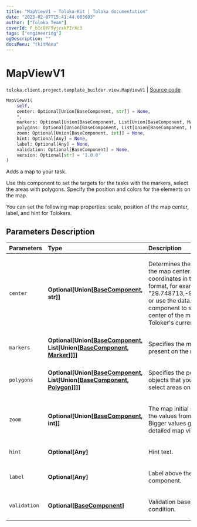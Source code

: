 ```yaml
---
title: "MapViewV1 — Toloka-Kit | Toloka documentation"
date: "2023-02-07T15:41:44.083093"
author: ["Toloka Team"]
coverId: F_bIcOYF9yjrxkPZrXc3
tags: ["engineering"]
ogDescription: ""
docsMenu: "tkitMenu"
---
```


# MapViewV1
`toloka.client.project.template_builder.view.MapViewV1` | [Source code](https://github.com/Toloka/toloka-kit/blob/v1.1.3/src/client/project/template_builder/view.py#L429)

```python
MapViewV1(
    self,
    center: Optional[Union[BaseComponent, str]] = None,
    *,
    markers: Optional[Union[BaseComponent, List[Union[BaseComponent, Marker]]]] = None,
    polygons: Optional[Union[BaseComponent, List[Union[BaseComponent, Polygon]]]] = None,
    zoom: Optional[Union[BaseComponent, int]] = None,
    hint: Optional[Any] = None,
    label: Optional[Any] = None,
    validation: Optional[BaseComponent] = None,
    version: Optional[str] = '1.0.0'
)
```

Adds a map to your task.

Use this component to set the targets for the tasks with the markers, select the areas with polygons.
Specify the position and colors for the elements on the map.

You can set the following map properties: scale, position of the map center, label, and hint for Tolokers.

## Parameters Description

| Parameters | Type | Description |
| :----------| :----| :-----------|
`center`|**Optional\[Union\[[BaseComponent](/docs/toloka-kit/reference/toloka.client.project.template_builder.base.BaseComponent), str\]\]**|<p>Determines the position of the map center. Specify the coordinates in the string format, for example, &quot;29.748713,-95.404287&quot;, or use the data.location component to set the center of the map to the Toloker&#x27;s current position.</p>
`markers`|**Optional\[Union\[[BaseComponent](/docs/toloka-kit/reference/toloka.client.project.template_builder.base.BaseComponent), List\[Union\[[BaseComponent](/docs/toloka-kit/reference/toloka.client.project.template_builder.base.BaseComponent), [Marker](/docs/toloka-kit/reference/toloka.client.project.template_builder.view.MapViewV1.Marker)\]\]\]\]**|<p>Specifies the markers present on the map.</p>
`polygons`|**Optional\[Union\[[BaseComponent](/docs/toloka-kit/reference/toloka.client.project.template_builder.base.BaseComponent), List\[Union\[[BaseComponent](/docs/toloka-kit/reference/toloka.client.project.template_builder.base.BaseComponent), [Polygon](/docs/toloka-kit/reference/toloka.client.project.template_builder.view.MapViewV1.Polygon)\]\]\]\]**|<p>Specifies the polygonal objects that you can use to select areas on the map.</p>
`zoom`|**Optional\[Union\[[BaseComponent](/docs/toloka-kit/reference/toloka.client.project.template_builder.base.BaseComponent), int\]\]**|<p>The map initial scale. Use the values from 0 to 19. Bigger values give a more detailed map view.</p>
`hint`|**Optional\[Any\]**|<p>Hint text.</p>
`label`|**Optional\[Any\]**|<p>Label above the component.</p>
`validation`|**Optional\[[BaseComponent](/docs/toloka-kit/reference/toloka.client.project.template_builder.base.BaseComponent)\]**|<p>Validation based on condition.</p>
